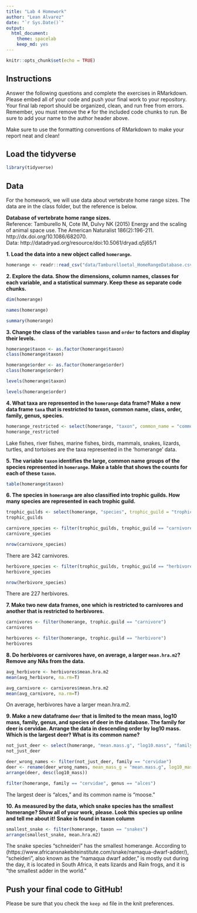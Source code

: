 ```yaml
---
title: "Lab 4 Homework"
author: "Lean Alvarez"
date: "`r Sys.Date()`"
output:
  html_document: 
    theme: spacelab
    keep_md: yes
---
```


```r
knitr::opts_chunk$set(echo = TRUE)
```

## Instructions
Answer the following questions and complete the exercises in RMarkdown. Please embed all of your code and push your final work to your repository. Your final lab report should be organized, clean, and run free from errors. Remember, you must remove the `#` for the included code chunks to run. Be sure to add your name to the author header above.  

Make sure to use the formatting conventions of RMarkdown to make your report neat and clean!  

## Load the tidyverse
```r
library(tidyverse)
```

## Data
For the homework, we will use data about vertebrate home range sizes. The data are in the class folder, but the reference is below.  

**Database of vertebrate home range sizes.**  
Reference: Tamburello N, Cote IM, Dulvy NK (2015) Energy and the scaling of animal space use. The American Naturalist 186(2):196-211. http://dx.doi.org/10.1086/682070.  
Data: http://datadryad.org/resource/doi:10.5061/dryad.q5j65/1  


**1. Load the data into a new object called `homerange`.**
```r
homerange <- readr::read_csv("data/Tamburelloetal_HomeRangeDatabase.csv")
```


**2. Explore the data. Show the dimensions, column names, classes for each variable, and a statistical summary. Keep these as separate code chunks.**  
```r
dim(homerange)
```
```r
names(homerange)
```
```r
summary(homerange)
```


**3. Change the class of the variables `taxon` and `order` to factors and display their levels.**  
```r
homerange$taxon <- as.factor(homerange$taxon)
class(homerange$taxon)
```

```r
homerange$order <- as.factor(homerange$order)
class(homerange$order)
```

```r
levels(homerange$taxon)
```

```r
levels(homerange$order)
```


**4. What taxa are represented in the `homerange` data frame? Make a new data frame `taxa` that is restricted to taxon, common name, class, order, family, genus, species.**  
```r
homerange_restricted <- select(homerange, "taxon", common_name = "common.name", "class", "order", "family", "genus", "species")
homerange_restricted
```
Lake fishes, river fishes, marine fishes, birds, mammals, snakes, lizards, turtles, and tortoises are the taxa represented in the 'homerange' data.


**5. The variable `taxon` identifies the large, common name groups of the species represented in `homerange`. Make a table that shows the counts for each of these `taxon`.**  
```r
table(homerange$taxon)
```


**6. The species in `homerange` are also classified into trophic guilds. How many species are represented in each trophic guild.**  
```r
trophic_guilds <- select(homerange, "species", trophic_guild = "trophic.guild")
trophic_guilds
```

```r
carnivore_species <- filter(trophic_guilds, trophic_guild == "carnivore")
carnivore_species
```
```r
nrow(carnivore_species)
```
There are 342 carnivores.

```r
herbivore_species <- filter(trophic_guilds, trophic_guild == "herbivore")
herbivore_species
```
```r
nrow(herbivore_species)
```
There are 227 herbivores.




**7. Make two new data frames, one which is restricted to carnivores and another that is restricted to herbivores.**  
```r
carnivores <- filter(homerange, trophic.guild == "carnivore")
carnivores
```

```r
herbivores <- filter(homerange, trophic.guild == "herbivore")
herbivores
```



**8. Do herbivores or carnivores have, on average, a larger `mean.hra.m2`? Remove any NAs from the data.**  

```r
avg_herbivore <- herbivores$mean.hra.m2
mean(avg_herbivore, na.rm=T)
```

```r
avg_carnivore <- carnivores$mean.hra.m2
mean(avg_carnivore, na.rm=T)
```
On average, herbivores have a larger mean.hra.m2.




**9. Make a new dataframe `deer` that is limited to the mean mass, log10 mass, family, genus, and species of deer in the database. The family for deer is cervidae. Arrange the data in descending order by log10 mass. Which is the largest deer? What is its common name?** 
```r
not_just_deer <- select(homerange, "mean.mass.g", "log10.mass", "family", "genus", "species")
not_just_deer
```

```r
deer_wrong_names <- filter(not_just_deer, family == "cervidae")
deer <- rename(deer_wrong_names, mean_mass_g = "mean.mass.g", log10_mass = "log10.mass")
arrange(deer, desc(log10_mass))
```
```r
filter(homerange, family == "cervidae", genus == "alces")
```
The largest deer is "alces," and its common name is "moose."




**10. As measured by the data, which snake species has the smallest homerange? Show all of your work, please. Look this species up online and tell me about it!** **Snake is found in taxon column**    
```r
smallest_snake <- filter(homerange, taxon == "snakes")
arrange(smallest_snake, mean.hra.m2)
```
The snake species "schneideri" has the smallest homerange. According to (https://www.africansnakebiteinstitute.com/snake/namaqua-dwarf-adder/), "scheideri", also known as the "namaqua dwarf adder," is mostly out during the day, it is located in South Africa, it eats lizards and Rain frogs, and it is "the smallest adder in the world."


## Push your final code to GitHub!
Please be sure that you check the `keep md` file in the knit preferences.   